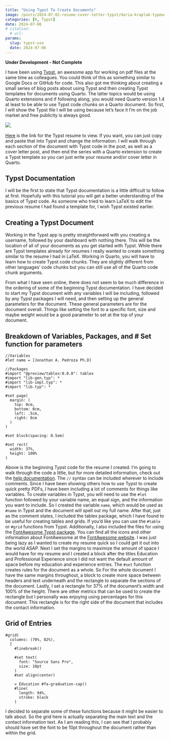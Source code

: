 ```yaml
---
title: "Using Typst To Create Documents" 
image: /posts/2024-07-02-resume-cover-letter-typst/daria-kraplak-typewriter.jpg
categories: [R, Typst]
date: 2024-07-06
# citation:
  # url: 
params:
  slug: typst-use
  date: 2024-07-06
---
```


**Under Development - Not Complete**

I have been using [Typst](https://typst.app/), an awesome app for working on pdf files at the same time as colleagues. You could think of this as something similar to Google Docs or GitHub for code. This also got me thinking about creating a small series of blog posts about using Typst and then creating Typst templates for documents using Quarto. The latter topics would be using Quarto extensions and if following along, you would need Quarto version 1.4 at least to be able to use Typst code chunks on a Quarto document. So first, I will show the Typst file I will be using because let's face it I'm on the job market and free publicity is always good.

![](https://i.giphy.com/media/v1.Y2lkPTc5MGI3NjExODdza3RxajVkamQ4OHBod3JoMzVkZ2w0MXd2ZTE3Nmo5dTgybGw5dSZlcD12MV9pbnRlcm5hbF9naWZfYnlfaWQmY3Q9Zw/l4EoS4FShnTLbptOE/giphy.gif). 
 
 [Here](https://typst.app/project/r_x7QzRyUJvW-82WNRrQ3G) is the link for the Typst resume to view. If you want, you can just copy and paste that into Typst and change the information. I will walk through each section of the document with Typst code in the post, as well as a cover letter post, and then end the series with a Quarto extension to create a Typst template so you can just write your resume and/or cover letter in Quarto. 

## Typst Documentation

I will be the first to state that Typst documentation is a little difficult to follow at first. Hopefully with this tutorial you will get a better understanding of the basics of Typst code. As someone who tried to learn LaTeX to edit the previous resume I had found a template for, I wish Typst existed earlier.

## Creating a Typst Document

Working in the Typst app is pretty straightforward with you creating a username, followed by your dashboard with nothing there. This will be the location of all of your documents as you get started with Typst. While there are Typst templates already for resumes I really wanted to create something similar to the resume I had in LaTeX. Working in Quarto, you will have to learn how to create Typst code chunks. They are slightly different from other languages' code chunks but you can still use all of the Quarto code chunk arguments.

From what I have seen online, there does not seem to be much difference in the ordering of some of the beginning Typst documentation. I have decided to start my Typst document with any variables I will be including, followed by any Typst packages I will need, and then setting up the general parameters for the document. These general parameters are for the document overall. Things like setting the font to a specific font, size and maybe weight would be a good parameter to set at the top of your document. 

## Breakdown of Variables, Packages, and \# Set function for parameters

::: {.cell-output-stdout}
```
//Variables
#let name = [Jonathan A. Pedroza Ph.D]

//Packages
#import "@preview/tablex:0.0.8": tablex
#import "lib-gen.typ": *
#import "lib-impl.typ": *
#import "lib.typ": *

#set page(
  margin: (
    top: 0cm,
    bottom: 0cm,
    left: .5cm,
    right: 0cm
  )
)

#set block(spacing: 0.5em)

#set rect(
  width: 37%,
  height: 100%
)
```
:::

Above is the beginning Typst code for the resume I created. I'm going to walk through the code a little, but for more detailed information, check out the [help documentation](https://typst.app/docs/). The `//` syntax can be included wherever to include comments. Since I have been showing others how to use Typst to create quick pretty PDFs, I have been including a lot of comments for things like variables. To create variables in Typst, you will need to use the `#let` function followed by your variable name, an equal sign, and the information you want to include. So I created the variable `name`, which would be used as `#name` in Typst and the document will spell out my full name. After that, just as the comment states, I included the tablex package, which I have found to be useful for creating tables and grids. If you'd like you can use the `#table` or `#grid` functions from Typst. Additionally, I also included the files for using the [FontAwesome Typst package](https://typst.app/universe/package/fontawesome/). You can find all the icons and other information about FontAwesome at the [FontAwesome website](https://fontawesome.com/). I was just being lazy as I wanted to create my resume quick so I could get it out into the world ASAP. Next I set the margins to maximize the amount of space I would have for my resume and I created a block after the titles Education and Professional Experience since I did not want the default amount of space before my education and experience entries. The `#set` function creates rules for the document as a whole. So For the whole document I have the same margins throughout, a block to create more space between headers and text underneath and the rectangle to separate the sections of the document. Lastly, I set a rectangle for 37% of the document's width and 100% of the height. There are other metrics that can be used to create the rectangle but I personally was enjoying using percentages for this document. This rectangle is for the right side of the document that includes the contact information.

## Grid of Entries

::: {.cell-output-stdout}
```
#grid(
  columns: (70%, 82%),
  [
    #linebreak()

    #set text(
      font: "Source Sans Pro",
      size: 10pt
    )
    #set align(center)
    
    = Education #fa-graduation-cap()
    #line(
      length: 94%,
      stroke: black
    )
```
:::

I decided to separate some of these functions because it might be easier to talk about. So the grid here is actually separating the main text and the contact information text. As I am reading this, I can see that I probably should have set the font to be 10pt throughout the document rather than within the grid.




